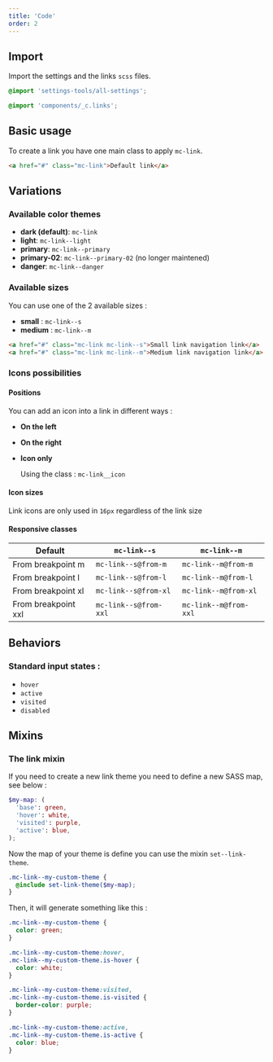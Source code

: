 ```yaml
---
title: 'Code'
order: 2
---
```


## Import

Import the settings and the links `scss` files.

```scss
@import 'settings-tools/all-settings';

@import 'components/_c.links';
```

## Basic usage

To create a link you have one main class to apply `mc-link`.

```html
<a href="#" class="mc-link">Default link</a>
```

<Preview path="link-default" />

## Variations

### Available color themes

- **dark (default)**: `mc-link`
- **light**: `mc-link--light`
- **primary**: `mc-link--primary`
- **primary-02**: `mc-link--primary-02` (no longer maintened)
- **danger**: `mc-link--danger`

<Preview path="link-styles" />

### Available sizes

You can use one of the 2 available sizes :

- **small** : `mc-link--s`
- **medium** : `mc-link--m`

```html
<a href="#" class="mc-link mc-link--s">Small link navigation link</a>
<a href="#" class="mc-link mc-link--m">Medium link navigation link</a>
```

<Preview path="link-sizes" />

### Icons possibilities

#### Positions

You can add an icon into a link in different ways :

- **On the left**

  <Preview path="link-icon-left" />

* **On the right**

  <Preview path="link-icon-right" />

* **Icon only**

  Using the class : `mc-link__icon`

<Preview path="link-icon-only" />

#### Icon sizes

Link icons are only used in `16px` regardless of the link size

<Preview path="link-icon" />

#### Responsive classes

| Default             | `mc-link--s`          | `mc-link--m`          |
| ------------------- | --------------------- | --------------------- |
| From breakpoint m   | `mc-link--s@from-m`   | `mc-link--m@from-m`   |
| From breakpoint l   | `mc-link--s@from-l`   | `mc-link--m@from-l`   |
| From breakpoint xl  | `mc-link--s@from-xl`  | `mc-link--m@from-xl`  |
| From breakpoint xxl | `mc-link--s@from-xxl` | `mc-link--m@from-xxl` |

## Behaviors

### Standard input states :

- `hover`
- `active`
- `visited`
- `disabled`


## Mixins

### The link mixin

If you need to create a new link theme you need to define a new SASS map, see below :

```scss
$my-map: (
  'base': green,
  'hover': white,
  'visited': purple,
  'active': blue,
);
```

Now the map of your theme is define you can use the mixin `set--link-theme`.

```scss
.mc-link--my-custom-theme {
  @include set-link-theme($my-map);
}
```

Then, it will generate something like this :

```scss
.mc-link--my-custom-theme {
  color: green;
}

.mc-link--my-custom-theme:hover,
.mc-link--my-custom-theme.is-hover {
  color: white;
}

.mc-link--my-custom-theme:visited,
.mc-link--my-custom-theme.is-visited {
  border-color: purple;
}

.mc-link--my-custom-theme:active,
.mc-link--my-custom-theme.is-active {
  color: blue;
}
```
